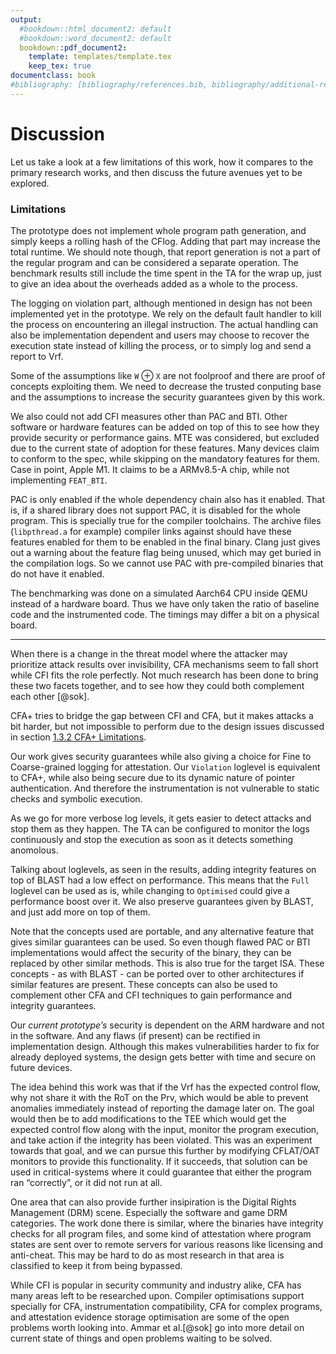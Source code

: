 ```yaml
---
output:
  #bookdown::html_document2: default
  #bookdown::word_document2: default
  bookdown::pdf_document2:
    template: templates/template.tex
    keep_tex: true
documentclass: book
#bibliography: [bibliography/references.bib, bibliography/additional-references.bib]
---
```


# Discussion
\minitoc <!-- this will include a mini table of contents-->

Let us take a look at a few limitations of this work, how it compares to 
the primary research works, and then discuss the future avenues yet to be explored.

### Limitations{-}

The prototype does not implement whole program path generation, and simply keeps
a rolling hash of the CFlog. Adding that part may increase the total runtime. We
should note though, that report generation is not a part of the regular program
and can be considered a separate operation. The benchmark results still include the
time spent in the TA for the wrap up, just to give an idea about the overheads
added as a whole to the process.

The logging on violation part, although mentioned in design has not been implemented yet 
in the prototype. We rely on the default fault handler to kill the process on encountering
an illegal instruction. The actual handling can also be implementation dependent 
and users may choose to recover the execution state instead of killing the process,
or to simply log and send a report to Vrf.

Some of the assumptions like `W` $\oplus$ `X` are not foolproof and there are 
proof of concepts exploiting them. We need to decrease the trusted conputing base and the
assumptions to increase the security guarantees given by this work.

We also could not add CFI measures other than PAC and BTI. Other software or 
hardware features can be added on top of this to see how they provide security or performance gains.
MTE was considered, but excluded due to the current state of adoption for these 
features. Many devices claim to conform to the spec, while skipping on the mandatory features for them.
Case in point, Apple M1. It claims to be a ARMv8.5-A chip, while not implementing `FEAT_BTI`.

PAC is only enabled if the whole dependency chain also has it enabled. That is, if
a shared library does not support PAC, it is disabled for the whole program.
This is specially true for the compiler toolchains. The archive
files (`libpthread.a` for example) compiler links against should have these
features enabled for them to be enabled in the final binary. Clang just gives out a
warning about the feature flag being unused, which may get buried in the compilation logs.
So we cannot use PAC with pre-compiled binaries that do not have it enabled.

The benchmarking was done on a simulated Aarch64 CPU inside QEMU instead of a 
hardware board. Thus we have only taken the ratio of baseline code and the 
instrumented code. The timings may differ a bit on a physical board.

---

When there is a change in the threat model where the attacker may prioritize
attack results over invisibility, CFA mechanisms seem to fall short while CFI fits the
role perfectly. Not much research has been done to bring these two facets together,
and to see how they could both complement each other [@sok].

CFA+ tries to bridge the gap between CFI and CFA, but it makes attacks a bit harder,
but not impossible to perform due to the design issues discussed in section
[1.3.2 CFA+ Limitations](#cfaplus-limitations).

Our work gives security guarantees while also giving a choice for Fine to Coarse-grained
logging for attestation. Our `Violation` loglevel is equivalent to CFA+, 
while also being secure due to its dynamic nature of pointer authentication.
And therefore the instrumentation is not vulnerable to static checks and symbolic execution.

As we go for more verbose log levels, it gets easier to detect attacks and stop
them as they happen. The TA can be configured to monitor the logs continuously 
and stop the execution as soon as it detects something anomolous.

Talking about loglevels, as seen in the results, adding integrity features on top
of BLAST had a low effect on performance. This means that the `Full` loglevel
can be used as is, while changing to `Optimised` could give a performance boost over it.
We also preserve guarantees given by BLAST, and just add more on top of them.

Note that the concepts used are portable, and any alternative feature that gives
similar guarantees can be used. So even though flawed PAC or BTI implementations
would affect the security of the binary, they can be replaced by other similar methods.
This is also true for the target ISA. These concepts - as with BLAST - can be ported
over to other architectures if similar features are present. These concepts can also
be used to complement other CFA and CFI techniques to gain performance and integrity guarantees.

Our *current prototype's* security is dependent on the ARM hardware and not in the software.
And any flaws (if present) can be rectified in implementation design. Although this makes
vulnerabilities harder to fix for already deployed systems, the design gets better 
with time and secure on future devices.

<!-- ### Future Research{-} -->

The idea behind this work was that if the Vrf has the expected control flow, why
not share it with the RoT on the Prv, which would be able to prevent anomalies
immediately instead of reporting the damage later on.
The goal would then be to add modifications to the TEE which would get the expected
control flow along with the input, monitor the program execution, and take action 
if the integrity has been violated. This was an experiment towards that goal, and we can
pursue this further by modifying CFLAT/OAT monitors to provide this functionality.
If it succeeds, that solution can be used in critical-systems where it could
guarantee that either the program ran "correctly", or it did not run at all.

One area that can also provide further insipiration is the Digital Rights Management
(DRM) scene. Especially the software and game DRM categories. The work done there
is similar, where the binaries have integrity checks for all program files, and
some kind of attestation where program states are sent over to remote servers
for various reasons like licensing and anti-cheat. This may be hard to do as most
research in that area is classified to keep it from being bypassed.

While CFI is popular in security community and industry alike, CFA has many areas
left to be researched upon. Compiler optimisations support specially for CFA,
instrumentation compatibility, CFA for complex programs, and attestation evidence
storage optimisation are some of the open problems worth looking into.
Ammar et al.[@sok] go into more detail on current state of things and open problems
waiting to be solved.
